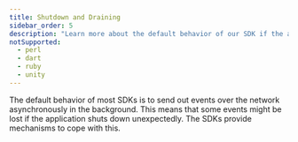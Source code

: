 ```yaml
---
title: Shutdown and Draining
sidebar_order: 5
description: "Learn more about the default behavior of our SDK if the application shuts down unexpectedly."
notSupported:
  - perl
  - dart
  - ruby
  - unity
---
```


The default behavior of most SDKs is to send out events over the network
asynchronously in the background. This means that some events might be lost if the application shuts down unexpectedly. The SDKs provide mechanisms to cope with this.

<PlatformContent includePath="configuration/drain-example" />
